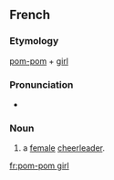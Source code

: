 ==French==

===Etymology===
{{etyl|en|fr}} [[pom-pom]] + [[girl]]

===Pronunciation===
* {{audio|Fr-Paris--pom-pom girl.ogg|Audio (Paris)}}

===Noun===
{{fr-noun|f|current=[[pom-pom]] [[girl]]|plural=pom-pom girls|sort=pom pom girl}}

# a [[female]] [[cheerleader]].

[[fr:pom-pom girl]]